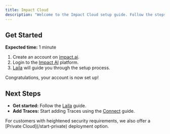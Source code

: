 ```yaml
---
title: Impact Cloud
description: "Welcome to the Impact Cloud setup guide. Follow the steps below to get started."
---
```


## Get Started

**Expected time:** 1 minute

1. Create an account on [impact.ai](https://impact.ai).
2. Login to the [Impact AI](https://impact.ai) platform.
3. [Laila](/workflows/laila) will guide you through the setup process.

Congratulations, your account is now set up!


## Next Steps

- **Get started:** Follow the [Laila](/workflows/laila) guide.
- **Add Traces:** Start adding Traces using the [Connect](/quickstart) guide.

<Info>
  For customers with heightened security requirements, we also offer a [Private Cloud](/start-private) deployment option.
</Info>